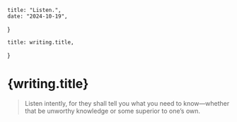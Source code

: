 	title: "Listen.",
	date: "2024-10-19",
}

	title: writing.title,
}

# {writing.title}

> Listen intently, for they shall tell you what you need to know—whether that be unworthy knowledge or some superior to one’s own.
